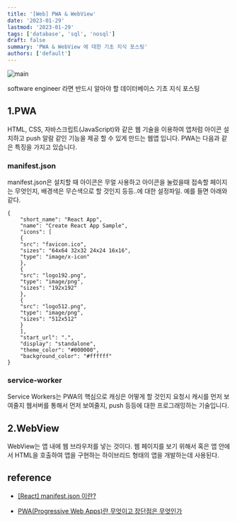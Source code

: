 ```yaml
---
title: '[Web] PWA & WebView'
date: '2023-01-29'
lastmod: '2023-01-29'
tags: ['database', 'sql', 'nosql']
draft: false
summary: 'PWA & WebView 에 대한 기초 지식 포스팅'
authors: ['default']
---
```


![main](/static/pwa/cover.jpg)

software engineer 라면 반드시 알아야 할 데이터베이스 기초 지식 포스팅

## 1.PWA

HTML, CSS, 자바스크립트(JavaScript)와 같은 웹 기술을 이용하여 앱처럼 아이콘 설치하고 push 알람 같인 기능을 제공 할 수 있게 만드는 웹앱 입니다. PWA는 다음과 같은 특징을 가지고 있습니다.

### manifest.json

manifest.json은 설치할 때 아이콘은 무얼 사용하고 아이콘을 눌렀을때 접속할 페이지는 무엇인지, 배경색은 무슨색으로 할 것인지 등등..에 대한 설정파일. 예를 들면 아래와 같다.

```tsx
{
    "short_name": "React App",
    "name": "Create React App Sample",
    "icons": [
    {
    "src": "favicon.ico",
    "sizes": "64x64 32x32 24x24 16x16",
    "type": "image/x-icon"
    },
    {
    "src": "logo192.png",
    "type": "image/png",
    "sizes": "192x192"
    },
    {
    "src": "logo512.png",
    "type": "image/png",
    "sizes": "512x512"
    }
    ],
    "start_url": ".",
    "display": "standalone",
    "theme_color": "#000000",
    "background_color": "#ffffff"
}
```

### service-worker

Service Workers는 PWA의 핵심으로 캐싱은 어떻게 할 것인지 요청시 캐시를 먼저 보여줄지 웹서버를 통해서 먼저 보여줄지, push 등등에 대한 프로그래밍하는 기술입니다.

## 2.WebView

WebView는 앱 내에 웹 브라우저를 넣는 것이다. 웹 페이지를 보기 위해서 혹은 앱 안에서 HTML을 호출하여 앱을 구현하는 하이브리드 형태의 앱을 개발하는데 사용된다.

## reference

- [[React] manifest.json 이란?](https://velog.io/@leyuri/React-manifest.json-%EC%9D%B4%EB%9E%80)

- [PWA(Progressive Web Apps)란 무엇이고 장단점은 무엇인가](https://ux.stories.pe.kr/224)
